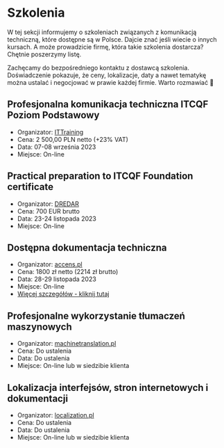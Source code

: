 # Szkolenia

W tej sekcji informujemy o szkoleniach związanych z komunikacją techniczną,
które dostępne są w Polsce. Dajcie znać jeśli wiecie o innych kursach. A może
prowadzicie firmę, która takie szkolenia dostarcza? Chętnie poszerzymy listę.

Zachęcamy do bezpośredniego kontaktu z dostawcą szkolenia. Doświadczenie
pokazuje, że ceny, lokalizacje, daty a nawet tematykę można ustalać i negocjować
w prawie każdej firmie. Warto rozmawiać 🙂

## Profesjonalna komunikacja techniczna ITCQF Poziom Podstawowy

- Organizator:
  [ITTraining](http://edu.ittraining.pl/szkolenie/ITCQF_Poziom_Podstawowy)
- Cena: 2 500,00 PLN netto (+23% VAT)
- Data: 07-08 września 2023
- Miejsce: On-line

## Practical preparation to ITCQF Foundation certificate

- Organizator:
  [DREDAR](https://www.dredar.com/services/training/itcqf-foundation)
- Cena: 700 EUR brutto
- Data: 23-24 listopada 2023
- Miejsce: On-line

## Dostępna dokumentacja techniczna

- Organizator: [accens.pl](https://accens.pl/)
- Cena: 1800 zł netto (2214 zł brutto)
- Data: 28-29 listopada 2023
- Miejsce: On-line
- [Więcej szczegółów - kliknij tutaj](https://accens.pl/szkolenie-dostepna-dokumentacja-techniczna/)

## Profesjonalne wykorzystanie tłumaczeń maszynowych

- Organizator: [machinetranslation.pl](https://machinetranslation.pl/)
- Cena: Do ustalenia
- Data: Do ustalenia
- Miejsce: On-line lub w siedzibie klienta

## Lokalizacja interfejsów, stron internetowych i dokumentacji

- Organizator: [localization.pl](https://localization.pl/szkolenia/)
- Cena: Do ustalenia
- Data: Do ustalenia
- Miejsce: On-line lub w siedzibie klienta
